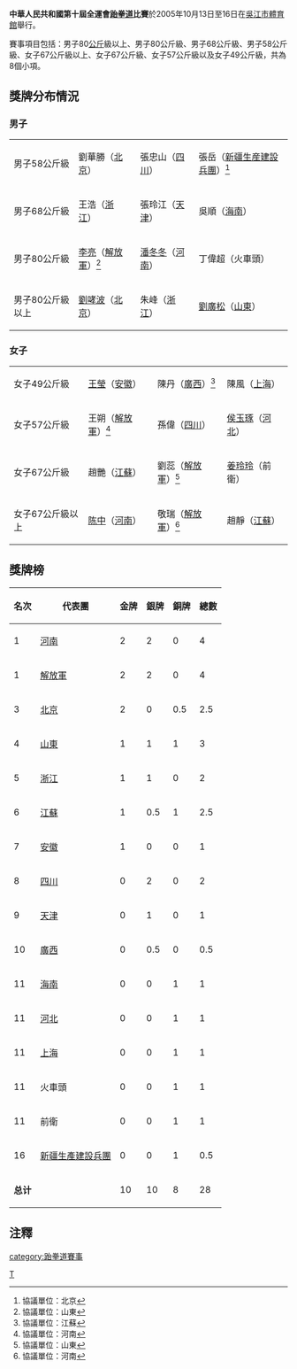 {{Unreferenced|time=2019-08-24T08:32:49+00:00}}

'''中華人民共和國第十屆全運會[[跆拳道|跆拳道]]比賽'''於2005年10月13日至16日在[[吳江市體育館|吳江市體育館]]舉行。

賽事項目包括：男子80[[公斤|公斤]]級以上、男子80公斤級、男子68公斤級、男子58公斤級、女子67公斤級以上、女子67公斤級、女子57公斤級以及女子49公斤級，共為8個小項。

==獎牌分布情況==
===男子===
{| {{MedalistTable|type=項目}}
|-
|男子58公斤級
|劉華勝（[[北京|北京]]）
|張忠山（[[四川|四川]]）
|張岳（[[新疆生産建設兵團|新疆生産建設兵團]]）<ref>協議單位：北京</ref>
|-
|男子68公斤級
|王浩（[[浙江|浙江]]）
|張玲江（[[天津|天津]]）
|吳順（[[海南省|海南]]）
|-
|男子80公斤級
|[[李亮|李亮]]（[[解放軍|解放軍]]）<ref name="魯">協議單位：山東</ref>
|[[潘冬冬|潘冬冬]]（[[河南|河南]]）
|丁偉超（火車頭）
|-
|男子80公斤級以上
|[[劉哮波|劉哮波]]（[[北京|北京]]）
|朱峰（[[浙江|浙江]]）
|[[劉廣松|劉廣松]]（[[山東|山東]]）
|}

===女子===
{| {{MedalistTable|type=項目}}
|-
|女子49公斤級
|[[王莹_(跆拳道运动员)|王瑩]]（[[安徽|安徽]]）
|陳丹（[[廣西|廣西]]）<ref>協議單位：江蘇</ref>
|陳風（[[上海|上海]]）
|-
|女子57公斤級
|王朔（[[解放軍|解放軍]]）<ref name="豫">協議單位：河南</ref>
|孫偉（[[四川|四川]]）
|[[侯玉琢|侯玉琢]]（[[河北|河北]]）
|-
|女子67公斤級
|趙艷（[[江蘇|江蘇]]）
|劉蕊（[[解放軍|解放軍]]）<ref name="魯">協議單位：山東</ref>
|[[姜玲玲|姜玲玲]]（前衛）
|-
|女子67公斤級以上
|[[陈中|陈中]]（[[河南|河南]]）
|敬瑞（[[解放軍|解放軍]]）<ref name="豫">協議單位：河南</ref>
|趙靜（[[江蘇|江蘇]]）
|}

==獎牌榜==
{| class="wikitable" 
|- 
!名次!!代表團!!金牌!!銀牌!!銅牌!!總數
|-
|1||[[河南|河南]]||2||2||0||4
|- 
|1||[[解放軍|解放軍]]||2||2||0||4
|-
|3||[[北京|北京]]||2||0||0.5||2.5
|-
|4||[[山東|山東]]||1||1||1||3
|-
|5||[[浙江|浙江]]||1||1||0||2
|-
|6||[[江蘇|江蘇]]||1||0.5||1||2.5
|-
|7||[[安徽|安徽]]||1||0||0||1
|-
|8||[[四川|四川]]||0||2||0||2
|-
|9||[[天津|天津]]||0||1||0||1
|-
|10||[[廣西|廣西]]||0||0.5||0||0.5
|-
|11||[[海南省|海南]]||0||0||1||1
|-
|11||[[河北|河北]]||0||0||1||1
|-
|11||[[上海|上海]]||0||0||1||1
|-
|11||火車頭||0||0||1||1
|-
|11||前衛||0||0||1||1
|-
|16||[[新疆生產建設兵團|新疆生產建設兵團]]||0||0||1||0.5
|-
|colspan=2|'''总计'''||10||10||8||28
|}

==注釋==
<div class="references-small">
<references />
</div>

{{中华人民共和国第十届运动会}}

[[Category:中华人民共和国第十届全国运动会|T]]
[[category:跆拳道賽事|category:跆拳道賽事]]